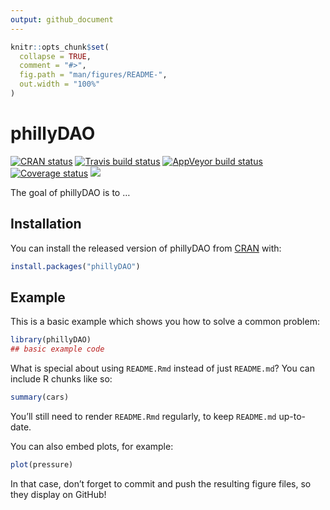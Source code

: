 ```yaml
---
output: github_document
---
```


<!-- README.md is generated from README.Rmd. Please edit that file -->

```r
knitr::opts_chunk$set(
  collapse = TRUE,
  comment = "#>",
  fig.path = "man/figures/README-",
  out.width = "100%"
)
```

# phillyDAO

<!-- badges: start -->
[![CRAN status](https://www.r-pkg.org/badges/version/phillyDAO)](https://CRAN.R-project.org/package=phillyDAO)
[![Travis build status](https://travis-ci.com/jacobkap/phillyDAO.svg?branch=master)](https://travis-ci.com/jacobkap/phillyDAO)
[![AppVeyor build status](https://ci.appveyor.com/api/projects/status/github/jacobkap/phillyDAO?branch=master&svg=true)](https://ci.appveyor.com/project/jacobkap/phillyDAO)
[![Coverage status](https://codecov.io/gh/jacobkap/phillyDAO/branch/master/graph/badge.svg)](https://codecov.io/github/jacobkap/phillyDAO?branch=master)
[![](http://cranlogs.r-pkg.org/badges/grand-total/phillyDAO?color=blue)](https://cran.r-project.org/package=phillyDAO)
<!-- badges: end -->

The goal of phillyDAO is to ...

## Installation

You can install the released version of phillyDAO from [CRAN](https://CRAN.R-project.org) with:

``` r
install.packages("phillyDAO")
```

## Example

This is a basic example which shows you how to solve a common problem:

```r
library(phillyDAO)
## basic example code
```

What is special about using `README.Rmd` instead of just `README.md`? You can include R chunks like so:

```r
summary(cars)
```

You'll still need to render `README.Rmd` regularly, to keep `README.md` up-to-date.

You can also embed plots, for example:

```r
plot(pressure)
```

In that case, don't forget to commit and push the resulting figure files, so they display on GitHub!
